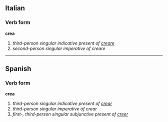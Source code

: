 ==Italian==
===Verb form===
'''crea'''

# ''third-person singular indicative present of [[creare]]''
# ''second-person singular imperative of creare''

----

==Spanish==
===Verb form===
'''crea'''

# ''third-person singular indicative present of [[crear]]''
# ''third-person singular imperative of crear''
# ''first-, third-person singular subjunctive present of [[creer]]''